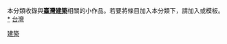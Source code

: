 {{Catnav|頁面分類|總類|人文學科|艺术|建筑|各國建築|台灣建築}}
{{hiddencat}}
本分類收錄與'''[[臺灣建築|臺灣建築]]'''相關的小作品。若要將條目加入本分類下，請加入'''{{tl|Taiwanese building-stub}}'''或'''{{tl|台灣建築小作品}}'''模板。
[[category:台灣建築|*]]
[[Category:台灣小作品|建築]]
[[category:建築小作品|台灣]]